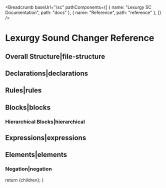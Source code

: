 
<Breadcrumb
  baseUrl="/sc"
  pathComponents={[
    { name: "Lexurgy SC Documentation", path: "docs" },
    { name: "Reference", path: "reference" },
  ]}
/>

# Lexurgy Sound Changer Reference

## Overall Structure|file-structure

## Declarations|declarations

## Rules|rules

## Blocks|blocks

### Hierarchical Blocks|hierarchical

## Expressions|expressions

## Elements|elements

### Negation|negation

  return <MdxLayout>{children}</MdxLayout>;
}
